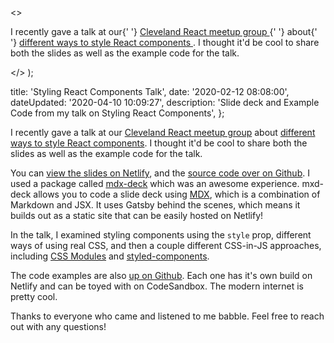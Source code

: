   <>
    <p>
      I recently gave a talk at our{' '}
      <a
        href="https://www.meetup.com/Cleveland-React"
        target="_blank"
        rel="nofollow"
      >
        Cleveland React meetup group
      </a>{' '}
      about{' '}
      <a
        href="https://www.meetup.com/Cleveland-React/events/268063093/"
        target="_blank"
        rel="nofollow"
      >
        different ways to style React components
      </a>
      . I thought it'd be cool to share both the slides as well as the example code
      for the talk.
    </p>
  </>
);


  title: 'Styling React Components Talk',
  date: '2020-02-12 08:08:00',
  dateUpdated: '2020-04-10 10:09:27',
  description:
    'Slide deck and Example Code from my talk on Styling React Components',
};

I recently gave a talk at our [Cleveland React meetup group](https://www.meetup.com/Cleveland-React) about [different ways to style React components](https://www.meetup.com/Cleveland-React/events/268063093). I thought it'd be cool to share both the slides as well as the example code for the talk.

You can [view the slides on Netlify](https://clereact-styling-react-components-slides.netlify.com/), and the [source code over on Github](https://github.com/danieltott/styling-react-components-slides). I used a package called [mdx-deck](https://github.com/jxnblk/mdx-deck) which was an awesome experience. mxd-deck allows you to code a slide deck using [MDX](https://mdxjs.com/), which is a combination of Markdown and JSX. It uses Gatsby behind the scenes, which means it builds out as a static site that can be easily hosted on Netlify!

In the talk, I examined styling components using the `style` prop, different ways of using real CSS, and then a couple different CSS-in-JS approaches, including [CSS Modules](https://github.com/css-modules/css-modules) and [styled-components](https://styled-components.com/).

The code examples are also [up on Github](https://github.com/danieltott/Styling-React-Components). Each one has it's own build on Netlify and can be toyed with on CodeSandbox. The modern internet is pretty cool.

Thanks to everyone who came and listened to me babble. Feel free to reach out with any questions!
